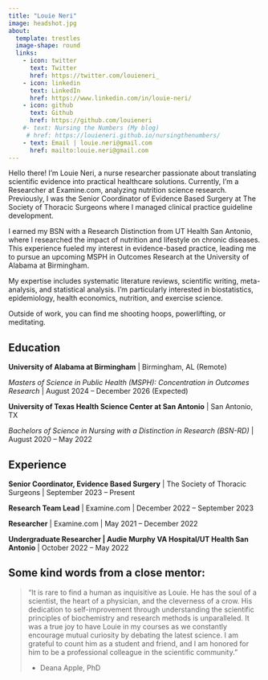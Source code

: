 ```yaml
---
title: "Louie Neri"
image: headshot.jpg
about:
  template: trestles
  image-shape: round
  links:
    - icon: twitter
      text: Twitter
      href: https://twitter.com/louieneri_
    - icon: linkedin
      text: LinkedIn
      href: https://www.linkedin.com/in/louie-neri/
    - icon: github
      text: Github
      href: https://github.com/louieneri
    #- text: Nursing the Numbers (My blog)
     # href: https://louieneri.github.io/nursingthenumbers/
    - text: Email | louie.neri@gmail.com
      href: mailto:louie.neri@gmail.com
---
```


Hello there! I'm Louie Neri, a nurse researcher passionate about translating scientific evidence into practical healthcare solutions. Currently, I'm a Researcher at Examine.com, analyzing nutrition science research. Previously, I was the Senior Coordinator of Evidence Based Surgery at The Society of Thoracic Surgeons where I managed clinical practice guideline development.

I earned my BSN with a Research Distinction from UT Health San Antonio, where I researched the impact of nutrition and lifestyle on chronic diseases. This experience fueled my interest in evidence-based practice, leading me to pursue an upcoming MSPH in Outcomes Research at the University of Alabama at Birmingham.

My expertise includes systematic literature reviews, scientific writing, meta-analysis, and statistical analysis. I'm particularly interested in biostatistics, epidemiology, health economics, nutrition, and exercise science.

Outside of work, you can find me shooting hoops, powerlifting, or meditating.

## Education

**University of Alabama at Birmingham** \| Birmingham, AL (Remote)

*Masters of Science in Public Health (MSPH): Concentration in Outcomes Research* \| August 2024 – December 2026 (Expected)

**University of Texas Health Science Center at San Antonio** \| San Antonio, TX

*Bachelors of Science in Nursing with a Distinction in Research (BSN-RD)* \| August 2020 – May 2022

## Experience

**Senior Coordinator, Evidence Based Surgery** \| The Society of Thoracic Surgeons \| September 2023 – Present

**Research Team Lead** \| Examine.com \| December 2022 – September 2023

**Researcher** \| Examine.com \| May 2021 – December 2022

**Undergraduate Researcher \| Audie Murphy VA Hospital/UT Health San Antonio** \| October 2022 – May 2022

## Some kind words from a close mentor:

> “It is rare to find a human as inquisitive as Louie. He has the soul of a scientist, the heart of a physician, and the cleverness of a crow. His dedication to self-improvement through understanding the scientific principles of biochemistry and research methods is unparalleled. It was a true joy to have Louie in my courses as we constantly encourage mutual curiosity by debating the latest science. I am grateful to count him as a student and friend, and I am honored for him to be a professional colleague in the scientific community.”
>
> -   Deana Apple, PhD
